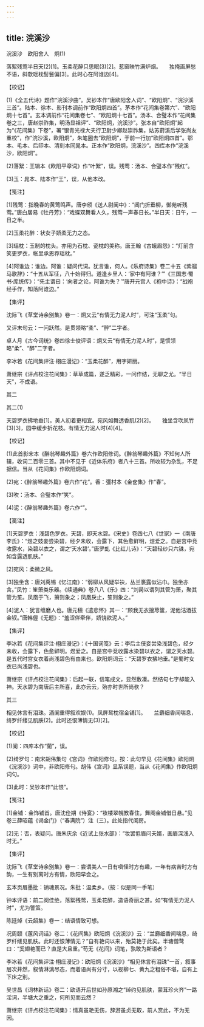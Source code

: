 ```yaml
---
---
---
```

title: 浣溪沙
---



浣溪沙　欧阳舍人　炯(1)


落絮残莺半日天(2)[1]。玉柔花醉只思眠(3)[2]。惹窗映竹满炉烟。　　独掩画屏愁不语，斜欹瑶枕髻鬟偏[3]。此时心在阿谁边[4]。





【校记】


(1)《全五代诗》题作“浣溪沙曲”。吴钞本作“唐欧阳舍人词”、“欧阳炯”、“浣沙溪三首”。陆本、徐本、影刊本调前作“欧阳炯四首”。茅本作“花间集卷第六”、“欧阳炯十七首”。玄本调前作“花间集卷七”、“欧阳炯十七首”。汤本、合璧本作“花间集卷之三，唐赵崇祚集，明汤显祖评”、“欧阳炯，浣溪沙”。张本自“欧阳炯”起为“《花间集》下卷”，署“银青光禄大夫行卫尉少卿赵崇祚集，姑苏葑溪后学张尚友重校”，作“浣沙溪，欧阳炯”，朱笔圈去“欧阳炯”，于前一行加“欧阳炯四首”。鄂本、毛本、后印本、清刻本同晁本。正本作“欧阳炯，浣溪沙”。四库本作“浣溪沙，欧阳炯”。

(2)落絮：王辑本《欧阳平章词》作“叶絮”，误。残莺：汤本、合璧本作“残红”。

(3)玉：晁本、陆本作“王”，误，从他本改。





【笺注】


[1]残莺：指晚春的黄莺鸣声。唐李颀《送人尉闽中》：“阊门折垂柳，御苑听残莺。”唐白居易《牡丹芳》：“戏蝶双舞看人久，残莺一声春日长。”半日天：日午，一日之半。

[2]玉柔花醉：状女子娇柔无力之态。

[3]瑶枕：玉制的枕头。亦用为石枕、瓷枕的美称。唐王翰《古蛾眉怨》：“灯前含笑更罗衣，帐里承恩荐瑶枕。”

[4]阿谁边：谁边。阿谁：疑问代词。犹言谁，何人。《乐府诗集》卷二十五《紫骝马歌辞》：“十五从军征，八十始得归。道逢乡里人：‘家中有阿谁？’”《三国志·蜀书·庞统传》：“先主谓曰：‘向者之论，阿谁为失？’”唐开元宫人《袍中诗》：“战袍经手作，知落阿谁边。”





【集评】


沈际飞《草堂诗余别集》卷一：炯又云“有情无力泥人时”，可注“玉柔”句。

又评末句云：一问跃然。是贯领略“柔”、“醉”二字者。

卓人月《古今词统》卷四徐士俊评语：炯又云“有情无力泥人时”，是惯领略“柔”、“醉”二字者。

李冰若《花间集评注·栩庄漫记》：“玉柔花醉”，用字妍丽。

萧继宗《评点校注花间集》：草草成篇，遂乏精彩，一问作结，无聊之尤。“半日天”，不成语。





其二

其二(1)


天碧罗衣拂地垂[1]。美人初着更相宜。宛风如舞透香肌(2)[2]。　　独坐含吹凤竹(3)[3]，园中缓步折花枝。有情无力泥人时(4)[4]。





【校记】


(1)此首影宋本《醉翁琴趣外篇》卷六作欧阳修词。《醉翁琴趣外篇》不知何人所辑，收词二百零三首。其中不见于《近体乐府》者八十三首。所收较为杂乱，不足据信。当从《花间集》作欧阳炯词。

(2)宛：《醉翁琴趣外篇》卷六作“花”。香：彊村本《金奁集》作“春”。

(3)吹：汤本、合璧本作“笑”。

(4)泥：《醉翁琴趣外篇》卷六作“”。





【笺注】


[1]天碧罗衣：浅碧色罗衣。天碧，即天水碧。《宋史》卷四七八《世家》一《南唐李氏》：“煜之妓妾尝染碧，经夕未收，会露下，其色愈鲜明，煜爱之。自是宫中竞收露水，染碧以衣之，谓之‘天水碧’。”唐罗虬《比红儿诗》：“天碧轻纱只六铢，宛如含露透肌肤。”

[2]宛风：柔微之风。

[3]独坐含：唐刘禹锡《忆江南》：“弱柳从风疑举袂，丛兰裛露似沾巾。独坐亦含。”凤竹：笙箫类乐器。《续通典》卷八八《乐》四：“刘昺以谓列其管为箫，聚其管为笙。凤凰于飞，箫则象之；凤凰戾止，笙则象之。”

[4]泥人：犹言缠磨人也。唐元稹《遣悲怀》其一：“顾我无衣搜荩箧，泥他沽酒拔金钗。”唐韩偓《无题》：“羞涩佯牵伴，娇饶欲泥人。”





【集评】


李冰若《花间集评注·栩庄漫记》：《十国词笺》云：李后主伎妾尝染浅碧色，经夕未收，会露下，色愈鲜明。煜爱之。自是宫中竞收露水染碧以衣之，谓之天水碧。是五代时宫女衣着尚浅碧色有由来也。欧阳炯词云：“天碧罗衣拂地垂。”是蜀时女衣已尚浅碧也。

萧继宗《评点校注花间集》：后起一联，信笔成文，显然敷凑。然结句七字却能入神。天水碧为南唐后主所喜，此亦云云，殆亦时世所尚欤？





其三


相见休言有泪珠。酒阑重得叙欢娱(1)。凤屏鸳枕宿金铺[1]。　　兰麝细香闻喘息，绮罗纤缕见肌肤(2)。此时还恨薄情无(3)[2]。





【校记】


(1)阑：四库本作“蘭”，误。

(2)绮罗句：南宋胡伟集句《宫词》作欧阳修句。按：此句早见《花间集》欧阳炯《浣溪沙》词中，非欧阳修句。胡伟《宫词》显系误题，当从《花间集》作欧阳炯词句。

(3)此时：吴钞本作“此恨”。





【笺注】


[1]金铺：金饰铺首。唐沈佺期《侍宴》：“妆楼翠幌教春住，舞阁金铺借日悬。”见卷三薛昭蕴《谒金门》（“春满院”）注〔三〕。此处指代闺房。

[2]无：否，表疑问。唐朱庆余《近试上张水部》：“妆罢低眉问夫婿，画眉深浅入时无。”





【集评】


沈际飞《草堂诗余别集》卷一：尝谓美人一日有嗔怪时方有趣，一年有病苦时方有韵，一生有别离时方有情，欧阳早会之。

玄本页眉墨批：销魂景况。朱批：温柔乡。（按：似是同一手笔）

钟本评语：前二阕佳绝，落絮残莺，玉柔花醉，造语奇丽之甚。如“有情无力泥人时”，尤为警策。

陈廷焯《云韶集》卷一：结语情致可想。

况周颐《蕙风词话》卷二：《花间集》欧阳炯《浣溪沙》云：“兰麝细香闻喘息，绮罗纤缕见肌肤。此时还恨薄情无？”自有艳词以来，殆莫艳于此矣。半塘僧鹜曰：“奚翅艳而已？直是大且重。”苟无《花间》词笔，孰敢为斯语者？

李冰若《花间集评注·栩庄漫记》：欧阳炯《浣溪沙》“相见休言有泪珠”一首，叙事层次井然，叙情淋漓尽态，而着语尚有分寸，以视柳七、黄九之粗俗不堪，自有上下床之别。

吴世昌《词林新话》卷二：欧语开后世如孙原湘之“绰约见肌肤，蒙茸珍火齐”一路淫词，半塘大之重之，何所见而云然？

萧继宗《评点校注花间集》：情真虽艳无伤，辞游虽贞无取，前人赏此，不为无因。